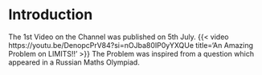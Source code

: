 # Introduction

The 1st Video on the Channel was published on 5th July.
{{< video https://youtu.be/DenopcPrV84?si=nOJba80IP0yYXQUe 
    title='An Amazing Problem on LIMITS!!' 
>}}
The Problem was inspired from a question which appeared in a Russian Maths Olympiad.
